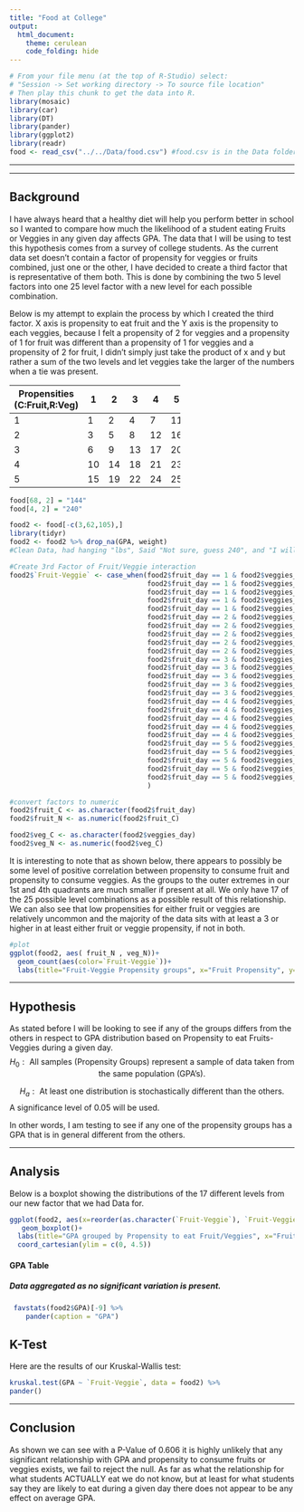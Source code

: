 ```yaml
---
title: "Food at College"
output: 
  html_document:
    theme: cerulean
    code_folding: hide
---
```


```r
# From your file menu (at the top of R-Studio) select:
# "Session -> Set working directory -> To source file location"
# Then play this chunk to get the data into R.
library(mosaic)
library(car)
library(DT)
library(pander)
library(ggplot2)
library(readr)
food <- read_csv("../../Data/food.csv") #food.csv is in the Data folder...
```


----

<!-- Instructions:

 Use the Food dataset and a Kruskal-Wallis Test(s) to answer an interesting question(s) that you come up with.
 
 About the dataset:
 
  * GPA - numerical, self-reported current college GPA

  
  * weight - numerical, self-reported weight in lbs


  * gender - "Female", "Male"


  * breakfast - "Cereal", "Donut" 
      The participants were shown a picture of "Cereal" and a "Donut" and asked which one of these pictures they associate with the word "breakfast."


  * calories_chicken - guessing calories in chicken piadina from the options of:
     1 - 265 
     2 - 430 
     3 - 610 
     4 - 720
    (the variable shows the actual number of calories participants selected)


   * calories_day - Importance of consuming calories per day
     1 - i dont know how many calories i should consume 
     2 - it is not at all important 
     3 - it is moderately important 
     4 - it is very important


   * comfort_food - List 3-5 comfort foods that come to mind. 
     Open ended 


   * comfort_food_reasons - What are some of the reasons that make you eat comfort food?      (i.e., anger, sadness, happiness, boredom, etc) - list up to three
     Open ended


   * comfort_food_reasons_coded
     1 - stress
     2 - boredom
     3 - depression/sadness
     4 - hunger
     5 - laziness
     6 - cold weather
     7 - happiness 
     8 - watching tv
     9 - none 


    * cook - how often do you cook?
     1 - Every day 
     2 - A couple of times a week 
     3 - Whenever I can, but that is not very often  
     4 - I only help a little during holidays 
     5 - Never, I really do not know my way around a kitchen


    * cuisine - what type of cuisine did you eat growing up?
     1 - American
     2 - Mexican.Spanish
     3 - Korean/Asian
     4 - Indian
     5 - American inspired international dishes
     6 - other


    * diet_current - describe your current diet
     open ended

	
    * diet_current_coded
     1 - healthy/balanced/moderated/
     2 - unhealthy/cheap/too much/random/
     3 - the same thing over and over
     4 - unclear


    * drink - which picture do you associate with the word “drink”?
     1 - orange juice
     2 - soda 


    * eating_changes  - Describe your eating changes since the moment you got into college?
     Open ended 


    * eating_changes_coded
     1 - worse
     2 - better
     3 - the same
     4 - unclear


    * eating_changes_coded1
     1 - eat faster
     2 - bigger quantity
     3 - worse quality 
     4 - same food
     5 - healthier
     6 - unclear
     7 - drink coffee 
     8 - less food
     9 - more sweets
     10 - timing 
     11 - more carbs or snacking
     12 - drink more water
     13 - more variety


    * eating_out - frequency of eating out in a typical week 
     1 - Never 
     2 - 1-2 times 
     3 - 2-3 times 
     4 - 3-5 times 
     5 - every day


    * employment - do you work? 
     1 - yes full time 
     2 - yes part time 
     3 - no
     4  - other


    * ethnic_food - How likely to eat ethnic food 
     1 - very unlikely 
     2 - unlikely 
     3 - neutral 
     4 - likely 
     5 - very likely 


    * exercise - how often do you exercise in a regular week?
     1 - Everyday 
     2 - Twice or three times per week 
     3 - Once a week
     4 - Sometimes 
     5 - Never


    * father_education - 
     1 - less than high school 
     2 - high school degree 
     3 - some college degree 
     4 - college degree 
     5 - graduate degree 


    * father_profession - what is your father profession?
     Open ended


    * fav_cuisine - What is your favorite cuisine?
     Open ended


    * fav_cuisine_coded
     0-none
     1 - Italian/French/greek
     2 - Spanish/mexican
     3 - Arabic/Turkish
     4 - asian/chineses/thai/nepal
     5 - American
     6 - African 
     7 - Jamaican
     8 - indian


    * fav_food - was your favorite food cooked at home or store bought? 
     1 - cooked at home 
     2 - store bought 
     3 - both bought at store and cooked at home


    * food_childhood - what was your favorite childhood food?
     Open ended



    * fries - which of these pictures you associate with word fries? 
     1 - Mcdonald’s fries
     2 - home fries

 
    * fruit_day - How likely to eat fruit in a regular day 
     1 - very unlikely 
     2 - unlikely 
     3 - neutral 
     4 - likely 
     5 - very likely 


    * grade_level – 
     1 - freshman 
     2 -Sophomore 
     3 - Junior 
     4 - Senior
     
      
    * greek_food - How likely to eat greek food when available?
     1 - very unlikely 
     2 - unlikely 
     3 - neutral 
     4 - likely 
     5 - very likely 
     
      
    * healthy_feel – how likely are you to agree with the following statement: “I feel very healthy!” ?
      1 to 10 where 1 is strongly agree and 10 is strongly disagree - scale
      
      
    * healthy_meal – what is a healthy meal? Describe in 2-3 sentences.
      Open ended
      
      
    * ideal_diet – describe your ideal diet in 2-3 sentences
      Open ended
      
      
    * Ideal_diet_coded
      1 – portion control
      2 – adding veggies/eating healthier food/adding fruit	
      3 – balance
      4 – less sugar
      5 – home cooked/organic
      6 – current diet
      7 – more protein
      8 – unclear
      
      
     * income
      1 - less than $15,000 
      2 - $15,001 to $30,000 
      3 - $30,001 to $50,000 
      4 - $50,001 to $70,000 
      5 - $70,001 to $100,000 
      6 - higher than $100,000
      
     * indian_food – how likely are you to eat indian food when available
      1 - very unlikely 
      2 - unlikely 
      3 - neutral 
      4 - likely 
      5 - very likely 
      
      
     * Italian_food – how likely are you to eat Italian food when available?
      1 - very unlikely 
      2 - unlikely 
      3 - neutral 
      4 - likely 
      5 - very likely 
      
      
     * life_rewarding – how likely are you to agree with the following statement: “I feel life is very rewarding!” ?
      1 to 10 where 1 is strongly agree and 10 is strongly disagree - scale
      
      
     * marital_status
      1 -Single 
      2 - In a relationship 
      3 - Cohabiting 
      4 - Married 
      5 - Divorced 
      6 - Widowed
      
      
     * meals_dinner_friend – What would you serve to a friend for dinner?
      Open ended
      
      
     * mothers_education 
      1 - less than high school 
      2 - high school degree 
      3 - some college degree 
      4 - college degree 
      5 - graduate degree
      
      
     * mothers_profession – what is your mother’s profession? 
      
      
     * nutritional_check - checking nutritional values frequency 
      1 - never 
      2 - on certain products only 
      3 - very rarely 
      4 - on most products 
      5 - on everything
      
      
     * on_off_campus – living situation
      1 - On campus 
      2 - Rent out of campus 
      3 - Live with my parents and commute 
      4 - Own my own house
      
      
     * parents_cook - Approximately how many days a week did your parents cook? 
      1 - Almost everyday 
      2 - 2-3 times a week 
      3 - 1-2 times a week 
      4 - on holidays only 
      5 - never
      
      
     * pay_meal_out - How much would you pay for meal out? 
      1 - up to $5.00 
      2 - $5.01 to $10.00 
      3 - $10.01 to $20.00 
      4 - $20.01 to $30.00 
      5 - $30.01 to $40.00 
      6 - more than $40.01 
      
      
     * Persian_food - How likely to eat persian food when available?
      1 - very unlikely 
      2 - unlikely 
      3 - neutral 
      4 - likely 
      5 - very likely 
      
      
     * self_perception_weight - self perception of weight 
      6 - i dont think myself in these terms 
      5 - overweight 
      4 - slightly overweight 
      3 - just right 
      2 - very fit 
      1 - slim 
      
      
     * Which of the two pictures you associate with the word soup?
      1 – veggie soup
      2 – creamy soup
      
      
     * sports - sports – do you do any sporting activity?
      1 - Yes 
      2 - No 
      99 – no answer
      
      
     * thai_food - How likely to eat thai food when available?
      1 - very unlikely 
      2 - unlikely 
      3 - neutral 
      4 - likely 
      5 - very likely 
      
      
     * tortilla_calories - guessing calories in a burrito sandwhich from Chipolte?
      1 - 580 
      2 - 725 
      3 - 940 
      4 - 1165
      
     * turkey_calories - Can you guess how many calories are in the foods shown below?
     (Panera Bread Roasted Turkey and Avocado BLT)
      1 - 345 
      2 - 500 
      3 - 690 
      4 - 850
      
      
     * type_sports – what type of sports are you involved?
      Open-ended
      
     * veggies_day - How likely to eat veggies in a day? 
      1 - very unlikely 
      2 - unlikely 
      3 - neutral 
      4- likely 
      5 - very likely
      
     * vitamins – do you take any supplements or vitamins?
      1 – yes
      2 – no
      
     * waffle_calories - guessing calories in waffle potato sandwhich 
      1 - 575 
      2 - 760 
      3 - 900 
      4 - 1315


Note this dataset and description come from: © 2020 Kaggle Inc for further details visit:

[Food choices on Kaggle](https://www.kaggle.com/borapajo/food-choices?select=food_coded.csv)


If you want to give your critiquers some ideas about what you have questions on and would like help with, place those details here.-->




<!--End your comments to your critiquers before this line.-->

----

<!--Begin writing your Analysis after this point.-->

## Background
I have always heard that a healthy diet will help you perform better in school so I wanted to compare how much the likelihood of a student eating Fruits or Veggies in any given day affects GPA. 
The data that I will be using to test this hypothesis comes from a survey of college students. As the current data set doesn't contain a factor of propensity for veggies or fruits combined, just one or the other, I have decided to create a third factor that is representative of them both. This is done by combining the two 5 level factors into one 25 level factor with a new level for each possible combination.

Below is my attempt to explain the process by which I created the third factor. X axis is propensity to eat fruit and the Y axis is the propensity to each veggies, because I felt a propensity of 2 for veggies and a propensity of 1 for fruit was different than a propensity of 1 for veggies and a propensity of 2 for fruit, I didn't simply just take the product of x and y but rather a sum of the two levels and let veggies take the larger of the numbers when a tie was present.


 


+-----------------+----+----+----+----+----+
| Propensities    |    |    |    |    |    |
| (C:Fruit,R:Veg) | 1  | 2  |  3 |  4 |  5 |
+=================+====+====+====+====+====+
| 1               | 1  |  2 | 4  | 7  | 11 |
+-----------------+----+----+----+----+----+
| 2               | 3  | 5  | 8  | 12 | 16 |
+-----------------+----+----+----+----+----+
| 3               | 6  |  9 | 13 | 17 | 20 |
+-----------------+----+----+----+----+----+
| 4               | 10 | 14 | 18 | 21 | 23 |
+-----------------+----+----+----+----+----+
| 5               | 15 | 19 | 22 | 24 | 25 |
+-----------------+----+----+----+----+----+

```r
food[68, 2] = "144"
food[4, 2] = "240"

food2 <- food[-c(3,62,105),]
library(tidyr)
food2 <- food2 %>% drop_na(GPA, weight)
#Clean Data, had hanging "lbs", Said "Not sure, guess 240", and "I will not awnser"
```

                        
```r
#Create 3rd Factor of Fruit/Veggie interaction
food2$`Fruit-Veggie` <- case_when(food2$fruit_day == 1 & food2$veggies_day == 1 ~ 1, 
                                  food2$fruit_day == 1 & food2$veggies_day == 2 ~ 2,
                                  food2$fruit_day == 1 & food2$veggies_day == 3 ~ 6,
                                  food2$fruit_day == 1 & food2$veggies_day == 4 ~ 10,
                                  food2$fruit_day == 1 & food2$veggies_day == 5 ~ 15,
                                  food2$fruit_day == 2 & food2$veggies_day == 1 ~ 2,
                                  food2$fruit_day == 2 & food2$veggies_day == 2 ~ 5,
                                  food2$fruit_day == 2 & food2$veggies_day == 3 ~ 9,
                                  food2$fruit_day == 2 & food2$veggies_day == 4 ~ 14,
                                  food2$fruit_day == 2 & food2$veggies_day == 5 ~ 19,
                                  food2$fruit_day == 3 & food2$veggies_day == 1 ~ 4,
                                  food2$fruit_day == 3 & food2$veggies_day == 2 ~ 8,
                                  food2$fruit_day == 3 & food2$veggies_day == 3 ~ 13,
                                  food2$fruit_day == 3 & food2$veggies_day == 4 ~ 18,
                                  food2$fruit_day == 3 & food2$veggies_day == 5 ~ 22,
                                  food2$fruit_day == 4 & food2$veggies_day == 1 ~ 7,
                                  food2$fruit_day == 4 & food2$veggies_day == 2 ~ 12,
                                  food2$fruit_day == 4 & food2$veggies_day == 3 ~ 17,
                                  food2$fruit_day == 4 & food2$veggies_day == 4 ~ 21,
                                  food2$fruit_day == 4 & food2$veggies_day == 5 ~ 24,
                                  food2$fruit_day == 5 & food2$veggies_day == 1 ~ 11,
                                  food2$fruit_day == 5 & food2$veggies_day == 2 ~ 16,
                                  food2$fruit_day == 5 & food2$veggies_day == 3 ~ 20,
                                  food2$fruit_day == 5 & food2$veggies_day == 4 ~ 23,
                                  food2$fruit_day == 5 & food2$veggies_day == 5 ~ 25
                                  )
```




```r
#convert factors to numeric
food2$fruit_C <- as.character(food2$fruit_day)
food2$fruit_N <- as.numeric(food2$fruit_C)

food2$veg_C <- as.character(food2$veggies_day)
food2$veg_N <- as.numeric(food2$veg_C)

```                        




It is interesting to note that as shown below, there appears to possibly be some level of positive correlation between propensity to consume fruit and propensity to consume veggies. As the groups to the outer extremes in our 1st and 4th quadrants are much smaller if present at all. We only have 17 of the 25 possible level combinations as a possible result of this relationship. We can also see that low propensities for either fruit or veggies are relatively uncommon and the majority of the data sits with at least a 3 or higher in at least either fruit or veggie propensity, if not in both.

```r
#plot
ggplot(food2, aes( fruit_N , veg_N))+
  geom_count(aes(color=`Fruit-Veggie`))+
  labs(title="Fruit-Veggie Propensity groups", x="Fruit Propensity", y="Veggie Propensity", legend = "Count")
```
----

## Hypothesis
As stated before I will be looking to see if any of the groups differs from the others in respect to GPA distribution based on Propensity to eat Fruits-Veggies during a given day.
$$
  H_0: \text{ All samples (Propensity Groups) represent a sample of data taken from the same population (GPA's). } 
$$

$$
  H_a: \text{ At least one distribution is stochastically different than the others. } 
$$
A significance level of 0.05 will be used.

In other words, I am testing to see if any one of the propensity groups has a GPA that is in general different from the others.

----

## Analysis

Below is a boxplot showing the distributions of the 17 different levels from our new factor that we had Data for.
```r
ggplot(food2, aes(x=reorder(as.character(`Fruit-Veggie`), `Fruit-Veggie`), y=as.numeric(GPA), fill=`Fruit-Veggie`))+
   geom_boxplot()+
  labs(title="GPA grouped by Propensity to eat Fruit/Veggies", x="Fruit-Veggie propensity", y="GPA")+
  coord_cartesian(ylim = c(0, 4.5))

```

#### GPA Table
##### Data aggregated as no  significant variation is present.

```r
 favstats(food2$GPA)[-9] %>% 
    pander(caption = "GPA")

```


## K-Test

Here are the results of our Kruskal-Wallis test:
```r
kruskal.test(GPA ~ `Fruit-Veggie`, data = food2) %>%
pander()
```

----
## Conclusion

As shown we can see with a P-Value of 0.606 it is highly unlikely that any significant relationship with GPA and propensity to consume fruits or veggies exists, we fail to reject the null. As far as what the relationship for what students ACTUALLY eat we do not know, but at least for what students say they are likely to eat during a given day there does not appear to be any effect on average GPA.
